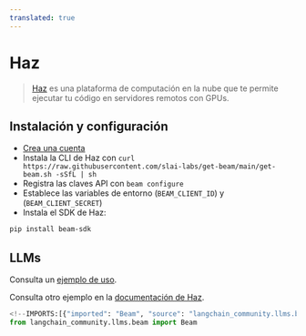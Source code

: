 ```yaml
---
translated: true
---
```


# Haz

>[Haz](https://www.beam.cloud/) es una plataforma de computación en la nube que te permite ejecutar tu código
> en servidores remotos con GPUs.

## Instalación y configuración

- [Crea una cuenta](https://www.beam.cloud/)
- Instala la CLI de Haz con `curl https://raw.githubusercontent.com/slai-labs/get-beam/main/get-beam.sh -sSfL | sh`
- Registra las claves API con `beam configure`
- Establece las variables de entorno (`BEAM_CLIENT_ID`) y (`BEAM_CLIENT_SECRET`)
- Instala el SDK de Haz:

```bash
pip install beam-sdk
```

## LLMs

Consulta un [ejemplo de uso](/docs/integrations/llms/beam).

Consulta otro ejemplo en la [documentación de Haz](https://docs.beam.cloud/examples/langchain).

```python
<!--IMPORTS:[{"imported": "Beam", "source": "langchain_community.llms.beam", "docs": "https://api.python.langchain.com/en/latest/llms/langchain_community.llms.beam.Beam.html", "title": "Beam"}]-->
from langchain_community.llms.beam import Beam
```
